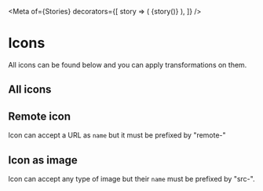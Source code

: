 
<Meta
	of={Stories}
	decorators={[
		story => (
			<Canvas>
				<IconsProvider />
				<Story>{story()}</Story>
			</Canvas>
		),
	]}
/>

# Icons

<Status id="icon" />

All icons can be found below and you can apply transformations on them.

## All icons

<Icons />

## Remote icon

Icon can accept a URL as `name` but it must be prefixed by "remote-"

<IconItem name="remote-url as svg">
	<Icon name="remote-https://unpkg.com/@talend/icons@6.1.5/src/svg/core/abc.svg" />
</IconItem>

## Icon as image

Icon can accept any type of image but their `name` must be prefixed by "src-".

<IconItem name="src-url as img">
	<Icon name="src-https://statics-dev.cloud.talend.com/@talend/common/images/favicon-logo-square.ico" />
</IconItem>
